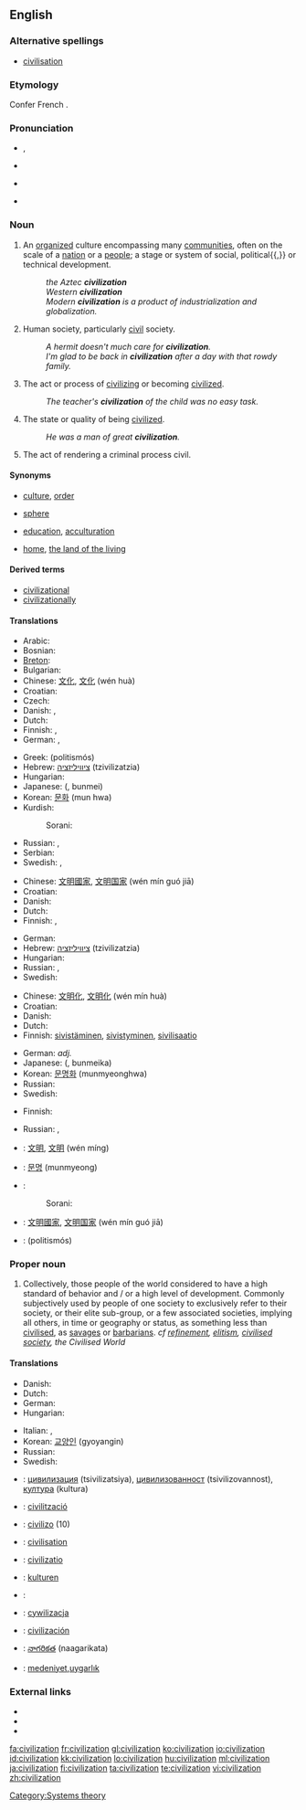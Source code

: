 {{wikipedia}}
{{wikiquote}}
==English==

===Alternative spellings===
* [[civilisation]]  {{qualifier|Commonwealth}}

===Etymology===
Confer French {{term|lang=fr|civilisation}}.<!-- Century 1911: From civilize + -ation. -->

===Pronunciation===
* {{a|UK}} {{IPA|sɪvəlaɪˈzeɪʃən}}, {{IPA|sɪvəlɪˈzeɪʃən}}
* {{a|US}} {{IPA|sivɪlɪˈzeɪʃən}} <!-- Should be checked. Ferike333 -->
* {{audio|en-us-civilization.ogg|Audio (US)}}
* {{a|Australia}} {{IPA|sɪvəlaɪˈzeɪʃən}}

===Noun===
{{en-noun}}

# An [[organized]] culture encompassing many [[community|communities]], often on the scale of a [[nation]] or a [[people]]; a stage or system of social, political{{,}} or technical development.
#: ''the Aztec '''civilization'''''
#: ''Western '''civilization'''''
#: ''Modern '''civilization''' is a product of industrialization and globalization.''
# {{uncountable}} Human society, particularly [[civil]] society.
#: ''A hermit doesn't much care for '''civilization'''.''
#: ''I'm glad to be back in '''civilization''' after a day with that rowdy family.''
# The act or process of [[civilize|civilizing]] or becoming [[civilize|civilized]].
#: ''The teacher's '''civilization''' of the child was no easy task.''
# The state or quality of being [[civilized]].
#: ''He was a man of great '''civilization'''.''
# {{obsolete}} The act of rendering a criminal process civil.

====Synonyms====
* {{sense|large-scale stage of societal development}} [[culture]], [[order]]
* {{sense|group of countries}} [[sphere]]
* {{sense|act of civilizing}} [[education]], [[acculturation]]
* {{sense|preferred human society}} [[home]], [[the land of the living]]

====Derived terms====
* [[civilizational]]
* [[civilizationally]]

====Translations====
{{trans-top|organized culture}}
* Arabic: {{t+|ar|حضارة|f|tr=hidaara}}
* Bosnian: {{t-|bs|civilizacija}}
* [[Breton]]: {{t-|br|sevenadur|m|xs=Breton}}
* Bulgarian: {{t+|bg|цивилизация|f}}
* Chinese: [[文化]], [[文化]] (wén huà)
* Croatian: {{t-|hr|civilizacija|f|alt=civilizácija}}
* Czech: {{t+|cs|civilizace|f}}
* Danish: {{t-|da|civilisation|c}}, {{t-|da|kultur|c}}
* Dutch: {{t+|nl|beschaving}}
* Finnish: {{t+|fi|kulttuuri}}, {{t-|fi|sivilisaatio}}
* German: {{t-|de|Zivilisation|f}}, {{t+|de|Kultur|f}}
{{trans-mid}}
* Greek: {{t+|el|πολιτισμός|m}} (politismós)
* Hebrew: [[ציוויליזציה]] (tzivilizatzia) {{f}}
* Hungarian: {{t+|hu|civilizáció}}
* Japanese: {{Jpan|[[文明]]}} ({{Jpan|[[ぶんめい]]}}, bunmei)
* Korean: [[문화]] (mun hwa)
* Kurdish:
*: Sorani: {{t|ku|ئاوه‌دانی|tr=AwadAni|sc=ku-Arab}}
* Russian: {{t+|ru|цивилизация|f|tr=civilizácija}}, {{t+|ru|культура|f|tr=kul'túra}}
* Serbian: {{t-|sr|civilizacija}}
* Swedish: {{t-|sv|civilisation|c}}, {{t+|sv|kultur|c}}
{{trans-bottom}}

{{trans-top|human society}}
* Chinese: [[文明]][[國家]], [[文明]][[国家]] (wén mín guó jiā)
* Croatian: {{t-|hr|civilizacija|f|alt=civilizácija}}
* Danish: {{t-|da|civilisation|c}}
* Dutch: {{t|nl|bewoonde wereld}}
* Finnish: {{t+|fi|sivistys}}, {{t-|fi|sivistynyt}} {{t+|fi|yhteiskunta}}
{{trans-mid}}
* German: {{t+|de|Kultur|f}}
* Hebrew: [[ציוויליזציה]] (tzivilizatzia) {{f}}
* Hungarian: {{t+|hu|civilizáció}}
* Russian: {{t+|ru|цивилизация|f|tr=civilizácija}}, {{t+|ru|культура|f|tr=kul'túra}}
* Swedish: {{t-|sv|civilisation|c}}
{{trans-bottom}}

{{trans-top|act or process of civilizing or becoming civilized}}
* Chinese: [[文明化]], [[文明化]] (wén mín huà)
* Croatian: {{t-|hr|civiliziranost|f|alt=civilìzīranōst}}
* Danish: {{t|da|civilisering|c}}
* Dutch: {{t|nl|civilisatie}}
* Finnish: [[sivistää|sivistäminen]], [[sivistyä|sivistyminen]], [[sivilisaatio]]
{{trans-mid}}
* German: {{t+|de|zivilisiert}} ''adj.''
* Japanese: {{Jpan|[[文明化]]}} ({{Jpan|[[ぶんめいか]]}}, bunmeika)
* Korean: [[문명화]] (munmyeonghwa)
* Russian: {{t+|ru|цивилизация|f|tr=civilizácija}}
* Swedish: {{t|sv|civilisering|c}}
{{trans-bottom}}

{{trans-top|state or quality of being civilized}}
* Finnish: {{t|fi|sivistyneiyys}}
{{trans-mid}}
* Russian: {{t|ru|цивилизованность|f|tr=civilizóvannost'}}, {{t+|ru|культура|f|tr=kul'túra}}
{{trans-bottom}}

{{checktrans-top}}
<!-- these were under advanced state of society-->
* {{ttbc|Chinese}}: [[文明]], [[文明]] (wén míng)
* {{ttbc|Korean}}: [[문명]] (munmyeong)
* {{ttbc|Kurdish}}:
*: Sorani: {{t|ku|شارستانێتی|tr=shAristAneti|sc=ku-Arab}}
{{trans-mid}}
<!-- these were under achievements of communal understanding -->
* {{ttbc|Chinese}}: [[文明]][[國家]], [[文明]][[国家]] (wén mín guó jiā)
* {{ttbc|Greek}}: {{t+|el|πολιτισμός|m}} (politismós)
{{trans-bottom}}

===Proper noun===
{{en-proper noun}}

# Collectively, those people of the world considered to have a high standard of behavior and / or a high level of development. Commonly subjectively used by people of one society to exclusively refer to their society, or their elite sub-group, or a few associated societies, implying all others, in time or geography or status, as something less than [[civilise|civilised]], as [[savage|savages]] or [[barbarian|barbarians]]. ''cf [[refinement]], [[elitism]], [[civilised society]], the Civilised World''

====Translations====
{{trans-top|people of the world considered to have a high standard of behavior}}
* Danish: {{t-|da|civilisation|c}}
* Dutch: {{t+|nl|beschaving}}
* German: {{t-|de|Zivilisation|f}}
* Hungarian: {{t+|hu|civilizáció}}
{{trans-mid}}
* Italian: {{t+|it|civiltà|f}},  {{t-|it|civilizzazione|f}}
* Korean: [[교양인]] (gyoyangin)
* Russian: {{t+|ru|цивилизация|f|tr=civilizácija}}
* Swedish: {{t-|sv|civilisation|c}}
{{trans-bottom}}

{{checktrans-top}}
<!--Please remove this section once all the words are moved to their appropriate translation table above-->
* {{ttbc|Bulgarian}}: [[цивилизация]] (tsivilizatsiya), [[цивилизованност]] (tsivilizovannost), [[култура]] (kultura)
* {{ttbc|Catalan}}: [[civilització]]
* {{ttbc|Esperanto}}: [[civilizo]] (10)
* {{ttbc|French}}: [[civilisation]]
{{trans-mid}}
* {{ttbc|Latin}}: [[civilizatio]]
* {{ttbc|Norwegian}}: [[kulturen]] {{f}}
* {{ttbc|Persian}}: {{fa-Arab|[[تمدن|تمدّن]]}}
* {{ttbc|Polish}}: [[cywilizacja]]
* {{ttbc|Spanish}}: [[civilización]]
* {{ttbc|Telugu}}: [[నాగరికత]] (naagarikata)
* {{ttbc|Turkish}}: [[medeniyet]],[[uygarlık]]
{{trans-bottom}}

===External links===
* {{R:Webster 1913}}
* {{R:Century 1911}}
* {{R:OneLook}}

[[Category:Systems theory]]

[[fa:civilization]]
[[fr:civilization]]
[[gl:civilization]]
[[ko:civilization]]
[[io:civilization]]
[[id:civilization]]
[[kk:civilization]]
[[lo:civilization]]
[[hu:civilization]]
[[ml:civilization]]
[[ja:civilization]]
[[fi:civilization]]
[[ta:civilization]]
[[te:civilization]]
[[vi:civilization]]
[[zh:civilization]]